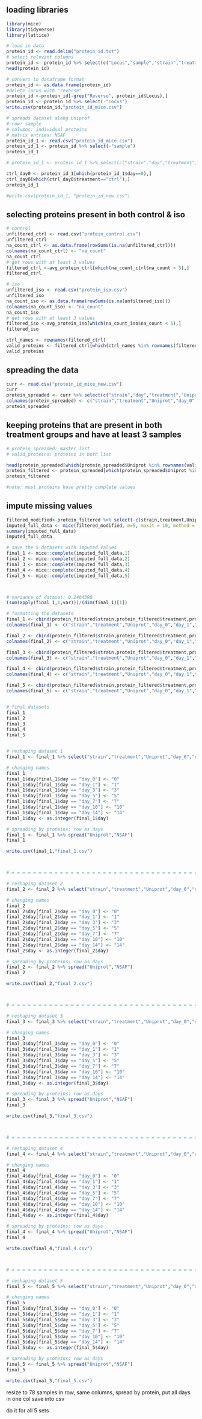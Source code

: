 

## loading libraries
```r
library(mice)
library(tidyverse)
library(lattice)

```


```r
# load in data
protein_id <- read.delim("protein_id.txt")
# select relevant columns
protein_id <- protein_id %>% select(c("Locus","sample","strain","treatment","day","Uniprot","NSAF"))
head(protein_id)

# convert to dataframe format
protein_id <- as.data.frame(protein_id)
#delete locus with "reverse"
protein_id <-protein_id[-grep("Reverse", protein_id$Locus),]
protein_id <- protein_id %>% select(-"Locus")
write.csv(protein_id,"protein_id_mice.csv")

```



```r
# spreads dataset along Uniprof
# row: sample
# columns: individual proteins
# matrix entries: NSAF
protein_id_1 <- read.csv("protein_id_mice.csv")
protein_id_1 <- protein_id %>% select(-"sample")
protein_id_1

# protein_id_1 <- protein_id_1 %>% select(c("strain","day","treatment","Uniprot","NSAF")) %>% spread("Uniprot","NSAF")

ctrl_day0 <- protein_id_1[which(protein_id_1$day==0),]
ctrl_day0[which(ctrl_day0$treatment=="ctrl"),] 
protein_id_1

#write.csv(protein_id_1, "protein_id_new.csv")
```





## selecting proteins present in both control & iso
```r
# control
unfiltered_ctrl <- read.csv("protein_control.csv")
unfiltered_ctrl
na_count_ctrl <- as.data.frame(rowSums(is.na(unfiltered_ctrl)))
colnames(na_count_ctrl) <- "na_count"
na_count_ctrl
# get rows with at least 3 values
filtered_ctrl <-avg_protein_ctrl[which(na_count_ctrl$na_count < 5),]
filtered_ctrl

# iso
unfiltered_iso <- read.csv("protein_iso.csv")
unfiltered_iso
na_count_iso <- as.data.frame(rowSums(is.na(unfiltered_iso)))
colnames(na_count_iso) <- "na_count"
na_count_iso
# get rows with at least 3 values
filtered_iso <-avg_protein_iso[which(na_count_iso$na_count < 5),]
filtered_iso

ctrl_names <- rownames(filtered_ctrl)
valid_proteins <- filtered_ctrl[which(ctrl_names %in% rownames(filtered_iso)),]
valid_proteins

```




## spreading the data
```r
curr <- read.csv("protein_id_mice_new.csv")
curr
protein_spreaded <- curr %>% select(c("strain","day","treatment","Uniprot","NSAF")) %>% spread("day","NSAF")
colnames(protein_spreaded) <- c("strain","treatment","Uniprot","day_0","day_1","day_3","day_5","day_7","day_10","day_14")
protein_spreaded
```


## keeping proteins that are present in both treatment groups and have at least 3 samples
```r
# protein_spreaded: master list
# valid_proteins: proteins in both list

head(protein_spreaded[which(protein_spreaded$Uniprot %in% rownames(valid_proteins)),])
protein_filtered <- protein_spreaded[which(protein_spreaded$Uniprot %in% rownames(valid_proteins)),]
protein_filtered

#note: most proteins have pretty complete values
```



## impute missing values
```r

  
filtered_modified<-protein_filtered %>% select(-c(strain,treatment,Uniprot))
imputed_full_data <- mice(filtered_modified, m=5, maxit = 10, method = 'pmm', seed = 500)
summary(imputed_full_data)
imputed_full_data

# save the 5 datasets with imputed values
final_1 <- mice::complete(imputed_full_data,1)
final_2 <- mice::complete(imputed_full_data,2)
final_3 <- mice::complete(imputed_full_data,3)
final_4 <- mice::complete(imputed_full_data,4)
final_5 <- mice::complete(imputed_full_data,5)



# variance of dataset: 0.2464398
(sum(apply(final_1,1,var)))/(dim(final_1)[1])

# formatting the datasets
final_1 <- cbind(protein_filtered$strain,protein_filtered$treatment,protein_filtered$Uniprot,final_1)
colnames(final_1) <- c("strain","treatment","Uniprot","day_0","day_1","day_3","day_5","day_7","day_10","day_14")

final_2 <- cbind(protein_filtered$strain,protein_filtered$treatment,protein_filtered$Uniprot,final_2)
colnames(final_2) <- c("strain","treatment","Uniprot","day_0","day_1","day_3","day_5","day_7","day_10","day_14")

final_3 <- cbind(protein_filtered$strain,protein_filtered$treatment,protein_filtered$Uniprot,final_3)
colnames(final_3) <- c("strain","treatment","Uniprot","day_0","day_1","day_3","day_5","day_7","day_10","day_14")

final_4 <- cbind(protein_filtered$strain,protein_filtered$treatment,protein_filtered$Uniprot,final_4)
colnames(final_4) <- c("strain","treatment","Uniprot","day_0","day_1","day_3","day_5","day_7","day_10","day_14")

final_5 <- cbind(protein_filtered$strain,protein_filtered$treatment,protein_filtered$Uniprot,final_5)
colnames(final_5) <- c("strain","treatment","Uniprot","day_0","day_1","day_3","day_5","day_7","day_10","day_14")


# final datasets
final_1
final_2
final_3
final_4
final_5



```




```r
# reshaping dataset 1
final_1 <- final_1 %>% select("strain","treatment","Uniprot","day_0","day_1","day_3","day_5","day_7","day_10","day_14") %>% gather("day_0","day_1","day_3","day_5","day_7","day_10","day_14",key="day",value="NSAF")

# changing names
final_1
final_1$day[final_1$day == "day_0"] <- "0"
final_1$day[final_1$day == "day_1"] <- "1"
final_1$day[final_1$day == "day_3"] <- "3"
final_1$day[final_1$day == "day_5"] <- "5"
final_1$day[final_1$day == "day_7"] <- "7"
final_1$day[final_1$day == "day_10"] <- "10"
final_1$day[final_1$day == "day_14"] <- "14"
final_1$day <- as.integer(final_1$day)

# spreading by proteins; row as days
final_1 <- final_1 %>% spread("Uniprot","NSAF")
final_1

write.csv(final_1,"final_1.csv")



# = = = = = = = = = = = = = = = = = = = = = = = = = = = = = = = = = = = =

# reshaping dataset 2
final_2 <- final_2 %>% select("strain","treatment","Uniprot","day_0","day_1","day_3","day_5","day_7","day_10","day_14") %>% gather("day_0","day_1","day_3","day_5","day_7","day_10","day_14",key="day",value="NSAF")

# changing names
final_2
final_2$day[final_2$day == "day_0"] <- "0"
final_2$day[final_2$day == "day_1"] <- "1"
final_2$day[final_2$day == "day_3"] <- "3"
final_2$day[final_2$day == "day_5"] <- "5"
final_2$day[final_2$day == "day_7"] <- "7"
final_2$day[final_2$day == "day_10"] <- "10"
final_2$day[final_2$day == "day_14"] <- "14"
final_2$day <- as.integer(final_2$day)

# spreading by proteins; row as days
final_2 <- final_2 %>% spread("Uniprot","NSAF")
final_2

write.csv(final_2,"final_2.csv")



# = = = = = = = = = = = = = = = = = = = = = = = = = = = = = = = = = = = =

# reshaping dataset 3
final_3 <- final_3 %>% select("strain","treatment","Uniprot","day_0","day_1","day_3","day_5","day_7","day_10","day_14") %>% gather("day_0","day_1","day_3","day_5","day_7","day_10","day_14",key="day",value="NSAF")

# changing names
final_3
final_3$day[final_3$day == "day_0"] <- "0"
final_3$day[final_3$day == "day_1"] <- "1"
final_3$day[final_3$day == "day_3"] <- "3"
final_3$day[final_3$day == "day_5"] <- "5"
final_3$day[final_3$day == "day_7"] <- "7"
final_3$day[final_3$day == "day_10"] <- "10"
final_3$day[final_3$day == "day_14"] <- "14"
final_3$day <- as.integer(final_3$day)

# spreading by proteins; row as days
final_3 <- final_3 %>% spread("Uniprot","NSAF")
final_3

write.csv(final_3,"final_3.csv")



# = = = = = = = = = = = = = = = = = = = = = = = = = = = = = = = = = = = =

# reshaping dataset 4
final_4 <- final_4 %>% select("strain","treatment","Uniprot","day_0","day_1","day_3","day_5","day_7","day_10","day_14") %>% gather("day_0","day_1","day_3","day_5","day_7","day_10","day_14",key="day",value="NSAF")

# changing names
final_4
final_4$day[final_4$day == "day_0"] <- "0"
final_4$day[final_4$day == "day_1"] <- "1"
final_4$day[final_4$day == "day_3"] <- "3"
final_4$day[final_4$day == "day_5"] <- "5"
final_4$day[final_4$day == "day_7"] <- "7"
final_4$day[final_4$day == "day_10"] <- "10"
final_4$day[final_4$day == "day_14"] <- "14"
final_4$day <- as.integer(final_4$day)

# spreading by proteins; row as days
final_4 <- final_4 %>% spread("Uniprot","NSAF")
final_4

write.csv(final_4,"final_4.csv")



# = = = = = = = = = = = = = = = = = = = = = = = = = = = = = = = = = = = =

# reshaping dataset 5
final_5 <- final_5 %>% select("strain","treatment","Uniprot","day_0","day_1","day_3","day_5","day_7","day_10","day_14") %>% gather("day_0","day_1","day_3","day_5","day_7","day_10","day_14",key="day",value="NSAF")

# changing names
final_5
final_5$day[final_5$day == "day_0"] <- "0"
final_5$day[final_5$day == "day_1"] <- "1"
final_5$day[final_5$day == "day_3"] <- "3"
final_5$day[final_5$day == "day_5"] <- "5"
final_5$day[final_5$day == "day_7"] <- "7"
final_5$day[final_5$day == "day_10"] <- "10"
final_5$day[final_5$day == "day_14"] <- "14"
final_5$day <- as.integer(final_5$day)

# spreading by proteins; row as days
final_5 <- final_5 %>% spread("Uniprot","NSAF")
final_5

write.csv(final_5,"final_5.csv")

```





resize to 78 samples in row, same columns, spread by protein, put all days in one col
save into csv

do it for all 5 sets


